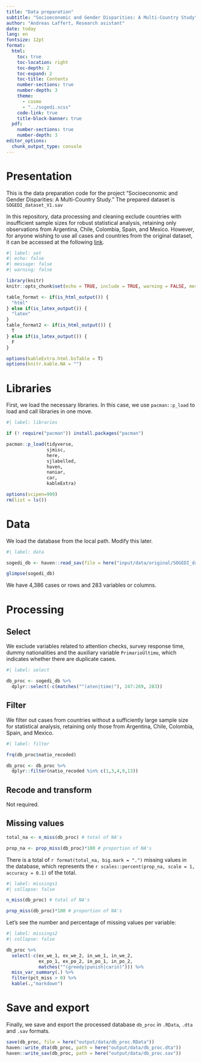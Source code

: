 ```yaml
---
title: "Data preparation"
subtitle: "Socioeconomic and Gender Disparities: A Multi-Country Study"
author: "Andreas Laffert, Research asistant"
date: today
lang: en
fontsize: 12pt
format:
  html:
    toc: true
    toc-location: right
    toc-depth: 2
    toc-expand: 2
    toc-title: Contents
    number-sections: true
    number-depth: 3
    theme:
      - cosmo
      - "../sogedi.scss"
    code-link: true
    title-block-banner: true
  pdf:
    number-sections: true
    number-depth: 3
editor_options: 
  chunk_output_type: console
---
```


# Presentation

This is the data preparation code for the project “Socioeconomic and Gender Disparities: A Multi-Country Study.” The prepared dataset is `SOGEDI_dataset_V1.sav`

In this repository, data processing and cleaning exclude countries with insufficient sample sizes for robust statistical analysis, retaining only observations from Argentina, Chile, Colombia, Spain, and Mexico. However, for anyone wishing to use all cases and countries from the original dataset, it can be accessed at the following [link](https://osf.io/nv6rs/).


```r
#| label: set
#| echo: false
#| message: false
#| warning: false

library(knitr)
knitr::opts_chunk$set(echo = TRUE, include = TRUE, warning = FALSE, message = FALSE)

table_format <- if(is_html_output()) {
  "html"
} else if(is_latex_output()) {
  "latex"
}
table_format2 <- if(is_html_output()) {
  T
} else if(is_latex_output()) {
  F
}

options(kableExtra.html.bsTable = T)
options(knitr.kable.NA = "")
```

# Libraries

First, we load the necessary libraries. In this case, we use `pacman::p_load` to load and call libraries in one move.

```r
#| label: libraries

if (! require("pacman")) install.packages("pacman")

pacman::p_load(tidyverse,
               sjmisc, 
               here,
               sjlabelled,
               haven,
               naniar,
               car,
               kableExtra)

options(scipen=999)
rm(list = ls())

```

# Data

We load the database from the local path. Modify this later.

```r
#| label: data

sogedi_db <- haven::read_sav(file = here("input/data/original/SOGEDI_dataset_V1.sav"), user_na = T)

glimpse(sogedi_db)
```

We have 4,386 cases or rows and 283 variables or columns.

# Processing

## Select

We exclude variables related to attention checks, survey response time, dummy nationalities and the auxiliary variable `PrimarioÚltimo`, which indicates whether there are duplicate cases.

```r
#| label: select

db_proc <- sogedi_db %>% 
  dplyr::select(-c(matches("^(aten|time)"), 247:269, 283))

```

## Filter

We filter out cases from countries without a sufficiently large sample size for statistical analysis, retaining only those from Argentina, Chile, Colombia, Spain, and Mexico.

```r
#| label: filter

frq(db_proc$natio_recoded)

db_proc <- db_proc %>% 
  dplyr::filter(natio_recoded %in% c(1,3,4,9,13)) 

```

## Recode and transform

Not required.

## Missing values

```r
total_na <- n_miss(db_proc) # total of NA's

prop_na <- prop_miss(db_proc)*100 # proportion of NA's

```

There is a total of `r format(total_na, big.mark = ".")` missing values in the database, which represents the `r scales::percent(prop_na, scale = 1, accuracy = 0.1)` of the total.

```r
#| label: missings1
#| collapse: false

n_miss(db_proc) # total of NA's

prop_miss(db_proc)*100 # proportion of NA's
```

Let's see the number and percentage of missing values per variable:

```r
#| label: missings2
#| collapse: false

db_proc %>% 
  select(-c(ex_we_1, ex_we_2, in_we_1, in_we_2, 
            ex_po_1, ex_po_2, in_po_1, in_po_2,
            matches("^(greedy|punish|carin)"))) %>% 
  miss_var_summary(.) %>% 
  filter(pct_miss > 0) %>% 
  kable(.,"markdown") 
```

# Save and export

Finally, we save and export the processed database `db_proc` in `.RData`, `.dta` and `.sav` formats.

```r
save(db_proc, file = here("output/data/db_proc.RData"))
haven::write_dta(db_proc, path = here("output/data/db_proc.dta"))
haven::write_sav(db_proc, path = here("output/data/db_proc.sav"))
```
